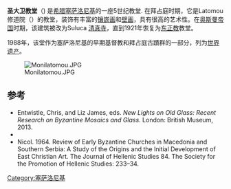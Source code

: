 {{Infobox World Heritage Site
|zh_name     = 塞萨洛尼基的早期基督教和拜占庭古蹟群
|en_name     = Paleochristian and Byzantine Monuments of Thessalonika
|Image       = [[File:Monastery_of_Latomou_01.jpg|250px]]
|State Party = [[希腊|希腊]]
|criterion_c = i, ii, iv
|ID          = 456
|Link        = 
|Region      = 欧洲
|Coordinates = {{coord|40.641792|22.9523}}
|Year        = 1988年
|Session     = 第12届
}}
'''圣大卫教堂'''（{{lang-el|Όσιος Δαβίδ}}) 是[[希腊|希腊]][[塞萨洛尼基|塞萨洛尼基]]的一座5世纪教堂. 在拜占庭时期，它是Latomou修道院（{{lang-el|{{lang|grc|Μονή Λατόμου/Λατόμων}}}}）的教堂，装饰有丰富的[[镶嵌画|镶嵌画]]和[[壁画|壁画]]，具有很高的艺术性。在[[奥斯曼帝国|奥斯曼帝国]]时期，该建筑被改为Suluca [[清真寺|清真寺]]，直到1921年恢复为[[东正教|东正教]]教堂。

1988年，该堂作为塞萨洛尼基的早期基督教和拜占庭古蹟群的一部分，列为[[世界遗产|世界遗产]]。

[[File:Monilatomou.JPG|thumb]]

==参考==
{{Reflist}}
* Entwistle, Chris, and Liz James, eds. ''New Lights on Old Glass: Recent Research on Byzantine Mosaics and Glass''. London: British Museum, 2013.
* {{citation | title=Wandering in Byzantine Thessaloniki | first1=E. | last1=Kourkoutidou-Nikolaidou | first2=A. | last2=Tourta | year=1997 | publisher=Kapon Editions | isbn=960-7254-47-3 | pages=91–99}}
* Nicol. 1964. Review of Early Byzantine Churches in Macedonia and Southern Serbia: A Study of the Origins and the Initial Development of East Christian Art. The Journal of Hellenic Studies 84. The Society for the Promotion of Hellenic Studies: 233–34.
[[Category:塞萨洛尼基|Category:塞萨洛尼基]]